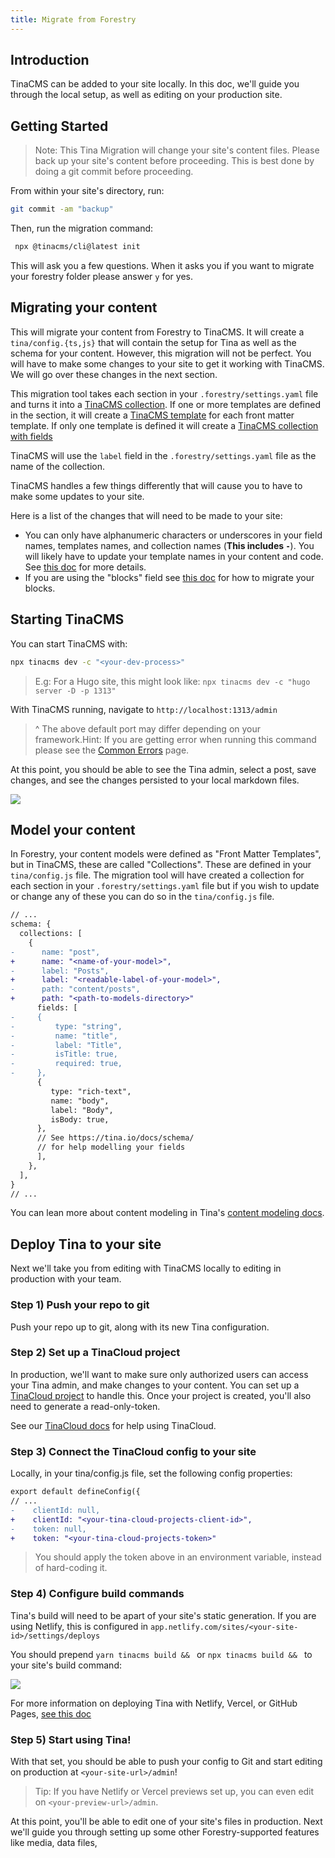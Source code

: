 ```yaml
---
title: Migrate from Forestry
---
```


## Introduction

TinaCMS can be added to your site locally. In this doc, we'll guide you through the local setup, as well as editing on your production site.

<Youtube embedSrc="https://www.youtube.com/embed/OHY8PyeLK1g" />

## Getting Started

> Note: This Tina Migration will change your site's content files. Please back up your site's content before proceeding. This is best done by doing a git commit before proceeding.

From within your site's directory, run:

```bash
git commit -am "backup"
```

Then, run the migration command:

```bash
 npx @tinacms/cli@latest init
```

This will ask you a few questions. When it asks you if you want to migrate your forestry folder please answer `y` for yes.

## Migrating your content

This will migrate your content from Forestry to TinaCMS. It will create a `tina/config.{ts,js}` that will contain the setup for Tina as well as the schema for your content. However, this migration will not be perfect. You will have to make some changes to your site to get it working with TinaCMS. We will go over these changes in the next section.

This migration tool takes each section in your `.forestry/settings.yaml` file and turns it into a [TinaCMS collection](https://tina.io/docs/schema/#defining-collections). If one or more templates are defined in the section, it will create a [TinaCMS template](/docs/reference/templates/) for each front matter template. If only one template is defined it will create a [TinaCMS collection with fields](/docs/reference/collections/#basic-example)

TinaCMS will use the `label` field in the `.forestry/settings.yaml` file as the name of the collection.

TinaCMS handles a few things differently that will cause you to have to make some updates to your site.

Here is a list of the changes that will need to be made to your site:

- You can only have alphanumeric characters or underscores in your field names, templates names, and collection names (**This includes `-`**). You will likely have to update your template names in your content and code. See [this doc](/docs/forestry/common-errors/#migrating-fields-with-non-alphanumeric-characters) for more details.
- If you are using the "blocks" field see [this doc](/docs/forestry/common-errors/#migrating-blocks) for how to migrate your blocks.

## Starting TinaCMS

You can start TinaCMS with:

```bash
npx tinacms dev -c "<your-dev-process>"
```

> E.g: For a Hugo site, this might look like: `npx tinacms dev -c "hugo server -D -p 1313"`

With TinaCMS running, navigate to `http://localhost:1313/admin`

> ^ The above default port may differ depending on your framework.Hint: If you are getting error when running this command please see the [Common Errors](/docs/forestry/common-errors) page.

At this point, you should be able to see the Tina admin, select a post, save changes, and see the changes persisted to your local markdown files.

![](/img/hugo-tina-admin-screenshot.png)

## Model your content

In Forestry, your content models were defined as "Front Matter Templates", but in TinaCMS, these are called "Collections". These are defined in your `tina/config.js` file. The migration tool will have created a collection for each section in your `.forestry/settings.yaml` file but if you wish to update or change any of these you can do so in the `tina/config.js` file.

```diff
// ...
schema: {
  collections: [
    {
-      name: "post",
+      name: "<name-of-your-model>",
-      label: "Posts",
+      label: "<readable-label-of-your-model>",
-      path: "content/posts",
+      path: "<path-to-models-directory>"
      fields: [
-     {
-         type: "string",
-         name: "title",
-         label: "Title",
-         isTitle: true,
-         required: true,
-     },
      {
         type: "rich-text",
         name: "body",
         label: "Body",
         isBody: true,
      },
      // See https://tina.io/docs/schema/
      // for help modelling your fields
      ],
    },
  ],
}
// ...
```

You can lean more about content modeling in Tina's [content modeling docs](https://tina.io/docs/schema/).

## Deploy Tina to your site

Next we'll take you from editing with TinaCMS locally to editing in production with your team.

### Step 1) Push your repo to git

Push your repo up to git, along with its new Tina configuration.

### Step 2) Set up a TinaCloud project

In production, we'll want to make sure only authorized users can access your Tina admin, and make changes to your content. You can set up a [TinaCloud project](https://app.tina.io/) to handle this.
Once your project is created, you'll also need to generate a read-only-token.

See our [TinaCloud docs](https://tina.io/docs/tina-cloud/) for help using TinaCloud.

### Step 3) Connect the TinaCloud config to your site

Locally, in your tina/config.js file, set the following config properties:

```diff
export default defineConfig({
// ...
-    clientId: null,
+    clientId: "<your-tina-cloud-projects-client-id>",
-    token: null,
+    token: "<your-tina-cloud-projects-token>"
```

> You should apply the token above in an environment variable, instead of hard-coding it.

### Step 4) Configure build commands

Tina's build will need to be apart of your site's static generation.
If you are using Netlify, this is configured in `app.netlify.com/sites/<your-site-id>/settings/deploys`

You should prepend `yarn tinacms build && ` or `npx tinacms build && ` to your site's build command:

![](/img/docs/forestry-migration/build-settings.png)

For more information on deploying Tina with Netlify, Vercel, or GitHub Pages, [see this doc](/docs/tina-cloud/overview/#deploying-your-site-with-the-tinacms-admin)

### Step 5) Start using Tina!

With that set, you should be able to push your config to Git and start editing on production at `<your-site-url>/admin`!

> Tip: If you have Netlify or Vercel previews set up, you can even edit on `<your-preview-url>/admin`.

At this point, you'll be able to edit one of your site's files in production. Next we'll guide you through setting up some other Forestry-supported features like media, data files,
